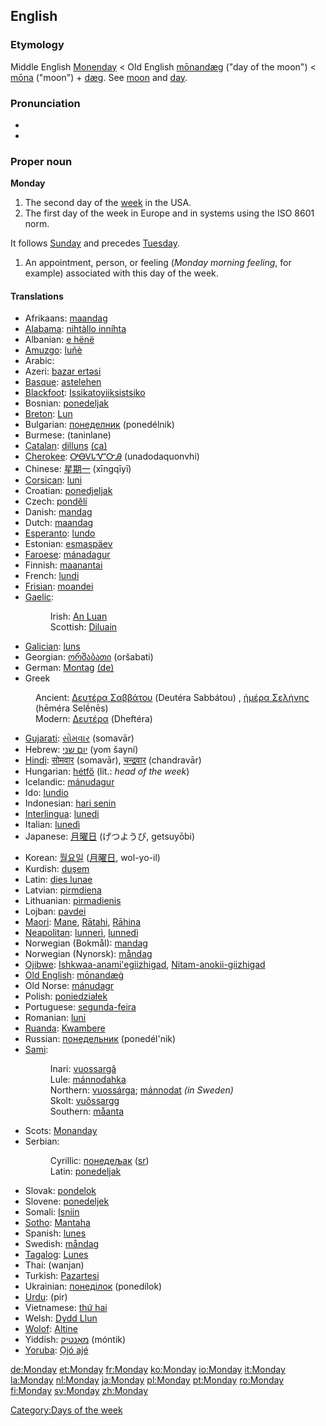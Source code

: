 ==English==

===Etymology===
Middle English [[Monenday]] < Old English [[monandæg|mōnandæg]] ("day of the moon") < [[mona#Old English|mōna]] ("moon") + [[dæg]]. See [[moon]] and [[day]].

===Pronunciation===
*{{IPA|/ˈmʌndeɪ/, /ˈmʌndiː/}}
*{{audio|en-us-Monday.ogg|Audio (US)}}

===Proper noun===
'''Monday'''

#The second day of the [[week]] in the USA.
#The first day of the week in Europe and in systems using the ISO 8601 norm.
It follows [[Sunday]] and precedes [[Tuesday]].
#An appointment, person, or feeling (''Monday morning feeling'', for example) associated with this day of the week.

====Translations====
{{top}}
*Afrikaans: [[maandag]]
*[[Alabama]]: [[nihtàllo inníhta]]
*Albanian: [[e hënë]]
*[[Amuzgo]]: [[luñè]]
*Arabic: {{ARchar|[[الإثنين]]}} {{IPAchar|(al-’iθnéːn)}}
*Azeri: [[bazar ertəsi]]
*[[Basque]]: [[astelehen]]
*[[Blackfoot]]: [[Issikatoyiiksistsiko]]
*Bosnian: [[ponedeljak#Bosnian|ponedeljak]] {{m}}
*[[Breton]]: [[Lun]] {{m}}
*Bulgarian: [[понеделник]] (ponedélnik) {{m}}
*Burmese: (taninlane)
*[[Catalan]]: [[dilluns]] {{m}} [[:ca:dilluns|(ca)]] 
*[[Cherokee]]: [[ᎤᎾᏙᏓᏉᏅᎯ]] (unadodaquonvhi)
*Chinese: [[星期一]] (xīngqīyī)
*[[Corsican]]: [[luni]]
*Croatian: [[ponedjeljak]] {{m}}
*Czech: [[pondělí]] {{n}}
*Danish: [[mandag]]
*Dutch: [[maandag]] {{m}}
*[[Esperanto]]: [[lundo]]
*Estonian: [[esmaspäev]]
*[[Faroese]]: [[mánadagur]] {{m}}
*Finnish: [[maanantai]]
*French: [[lundi]] {{m}}
*[[Frisian]]: [[moandei]]
*[[Gaelic]]:
*:Irish: [[An Luan]]
*:Scottish: [[Diluain]] {{m}}
*[[Galician]]: [[luns]]
*Georgian: [[ორშაბათი]] (oršabati)
*German: [[Montag]] {{m}} [[:de:Montag|(de)]] 
*Greek
:Ancient: [[Δευτέρα Σαββάτου]] (Deutéra Sabbátou) {{f}}, [[ἡμέρα Σελήνης]] (hēméra Selḗnēs) {{f}}
:Modern: [[Δευτέρα]] (Dheftéra) {{f}}
*[[Gujarati]]: [[સોમવાર]] (somavār)
*Hebrew: [[יום שני]] (yom šayní)
*[[Hindi]]: [[सोमवार]] (somavār), [[चन्द्रवार]] (chandravār)
*Hungarian: [[hétfő]] (lit.: ''head of the week'')
*Icelandic: [[mánudagur]] {{m}}
*Ido: [[lundio]]
*Indonesian: [[hari senin]]
*[[Interlingua]]: [[lunedi]]
*Italian: [[lunedì]] {{m}}
*Japanese: [[月曜日]] (げつようび, getsuyōbi)
{{mid}}
*Korean: [[월요일]] ([[月曜日]], wol-yo-il)
*Kurdish: [[duşem]]
*Latin: [[dies lunae]]
*Latvian: [[pirmdiena]]
*Lithuanian: [[pirmadienis]] {{m}}
*Lojban: [[pavdei]]
*[[Maori]]: [[Mane]], [[Rātahi]], [[Rāhina]]
*[[Neapolitan]]: [[lunnerì]], [[lunnedì]]
*Norwegian (Bokmål): [[mandag]]
*Norwegian (Nynorsk): [[måndag]]
*[[Ojibwe]]: [[Ishkwaa-anami'egiizhigad]], [[Nitam-anokii-giizhigad]]
*[[Old English]]: [[monandæg|mōnandæġ]]
*Old Norse: [[mánudagr]]
*Polish: [[poniedziałek]]
*Portuguese: [[segunda-feira]]
*Romanian: [[luni]] {{f}}
*[[Ruanda]]: [[Kwambere]]
*Russian: [[понедельник]] (ponedél'nik) {{m}}
*[[Sami]]:
*:Inari: [[vuossargâ]]
*:Lule: [[mánnodahka]]
*:Northern: [[vuossárga]]; [[mánnodat]] ''(in Sweden)''
*:Skolt: [[vuõssargg]]
*:Southern: [[måanta]]
*Scots: [[Monanday]]
*Serbian:
*:Cyrillic: [[понедељак]] ([[:sr:понедељак|sr]]) {{m}}
*:Latin: [[ponedeljak#Serbian|ponedeljak]] {{m}}
*Slovak: [[pondelok]] {{m}}
*Slovene: [[ponedeljek]] {{m}}
*Somali: [[Isniin]]
*[[Sotho]]: [[Mantaha]]
*Spanish: [[lunes]] {{m}}
*Swedish: [[måndag]] {{c}}
*[[Tagalog]]: [[Lunes]]
*Thai: {{THchar|[[วันจันทร์]]}} (wanjan)
*Turkish: [[Pazartesi]]
*Ukrainian: [[понеділок]] (ponedílok) {{m}}
*[[Urdu]]: {{FAchar|[[پیر]]}} (pir)
*Vietnamese: [[thứ hai]]
*Welsh: [[Dydd Llun]] {{m}}
*[[Wolof]]: [[Altine]]
*Yiddish: [[מאָנטיק]] (móntik)
*[[Yoruba]]: [[Ọjó ajé]]
{{bottom}}

[[Category:Days of the week]]

[[de:Monday]]
[[et:Monday]]
[[fr:Monday]]
[[ko:Monday]]
[[io:Monday]]
[[it:Monday]]
[[la:Monday]]
[[nl:Monday]]
[[ja:Monday]]
[[pl:Monday]]
[[pt:Monday]]
[[ro:Monday]]
[[fi:Monday]]
[[sv:Monday]]
[[zh:Monday]]